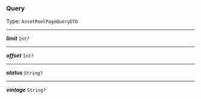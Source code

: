 


### Query

Type: `AssetPoolPageQueryDTO`

---

***limit*** `Int?`

---

***offset*** `Int?`

---

***status*** `String?`

---

***vintage*** `String?`
